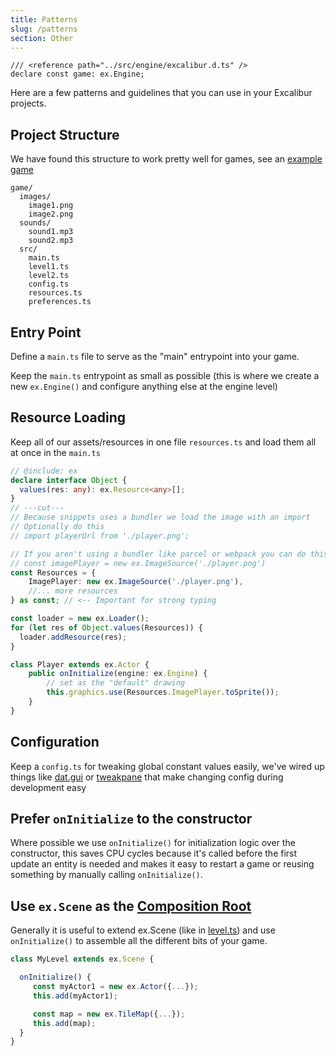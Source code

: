 ```yaml
---
title: Patterns
slug: /patterns
section: Other
---
```


```twoslash include ex
/// <reference path="../src/engine/excalibur.d.ts" />
declare const game: ex.Engine;
```

Here are a few patterns and guidelines that you can use in your Excalibur projects.

## Project Structure

We have found this structure to work pretty well for games, see an [example game](https://github.com/excaliburjs/ludum-50)

```
game/
  images/
    image1.png
    image2.png
  sounds/
    sound1.mp3
    sound2.mp3
  src/
    main.ts
    level1.ts
    level2.ts
    config.ts
    resources.ts
    preferences.ts
```

## Entry Point

Define a `main.ts` file to serve as the "main" entrypoint into your game.

Keep the `main.ts` entrypoint as small as possible (this is where we create a new `ex.Engine()` and configure anything else at the engine level)

## Resource Loading

Keep all of our assets/resources in one file `resources.ts` and load them all at once in the `main.ts`

```ts twoslash
// @include: ex
declare interface Object {
  values(res: any): ex.Resource<any>[];
}
// ---cut---
// Because snippets uses a bundler we load the image with an import
// Optionally do this
// import playerUrl from './player.png';

// If you aren't using a bundler like parcel or webpack you can do this:
// const imagePlayer = new ex.ImageSource('./player.png')
const Resources = {
    ImagePlayer: new ex.ImageSource('./player.png'),
    //... more resources
} as const; // <-- Important for strong typing

const loader = new ex.Loader();
for (let res of Object.values(Resources)) {
  loader.addResource(res);
}

class Player extends ex.Actor {
    public onInitialize(engine: ex.Engine) {
        // set as the "default" drawing
        this.graphics.use(Resources.ImagePlayer.toSprite());
    }
}
```

<IFrameEmbed src="https://excaliburjs.com/excalibur-snippets/resources/" />

## Configuration

Keep a `config.ts` for tweaking global constant values easily, we've wired up things like [dat.gui](https://github.com/dataarts/dat.gui) or [tweakpane](https://cocopon.github.io/tweakpane/) that make changing config during development easy

## Prefer `onInitialize` to the constructor

Where possible we use `onInitialize()` for initialization logic over the constructor, this saves CPU cycles because it's called before the first update an entity is needed and makes it easy to restart a game or reusing something by manually calling `onInitialize()`.

## Use `ex.Scene` as the [Composition Root](https://freecontent.manning.com/dependency-injection-in-net-2nd-edition-understanding-the-composition-root/)

Generally it is useful to extend ex.Scene (like in [level.ts](https://github.com/excaliburjs/ludum-50/blob/main/src/level.ts)) and use `onInitialize()` to assemble all the different bits of your game.

```typescript
class MyLevel extends ex.Scene {

  onInitialize() {
     const myActor1 = new ex.Actor({...});
     this.add(myActor1);

     const map = new ex.TileMap({...});
     this.add(map);
  }
}

```
